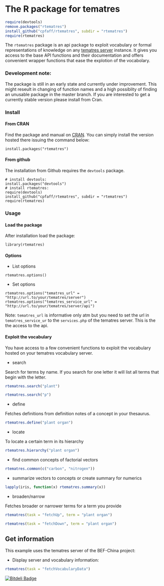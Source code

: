 # The R package for tematres

```r
require(devtools)
remove.packages("rtematres")
install_github("cpfaff/rtematres", subdir = "rtematres") 
require(rtematres)
```

The `rtematres` package is an api package to exploit vocabulary or formal 
representations of knowledge on any [tematres server](http://www.vocabularyserver.com/)
instance. It gives you access to the base API functions and their
documentation and offers convenient wrapper functions that ease the explotion
of the vocabolary.

### Development note:

The package is still in an early state and currently under improvement. This
might reseult in changing of function names and a high possiblity of finding an
unusable package in the master branch. If you are interested to get a currently
stable version please install from Cran.

### Install

#### From CRAN

Find the package and manual on [CRAN](http://cran.r-project.org/web/packages/rtematres/index.html). You
can simply install the version hosted there issuing the command below:

```
install.packages("rtematres")
```

#### From github

The installation from Github requires the `devtools` package.

```
# install devtools:
install.packages("devtools")
# install rtematres:
require(devtools)
install_github("cpfaff/rtematres", subdir = "rtematres") 
require(rtematres)
```

### Usage

#### Load the package

After installation load the package:

```
library(rtematres)
```

#### Options

* List options

`rtematres.options()`

* Set options

`rtematres.options("tematres_url" = "http://url.to/your/tematres/server")`
`rtematres.options("tematres_service_url" = "http://url.to/your/tematres/server/api")`

Note: `tematres_url` is informative only atm but you need to set the url in `tematres_service_ur`
to the `services.php` of the tematres server. This is the the access to the api.


#### Exploit the vocabulary 

You have access to a few convenient functions to exploit the vocabulary hosted
on your tematres vocabulary server.

* search

Search for terms by name. If you search for one letter it will list all terms
that begin with the letter. 

```r
rtematres.search("plant")
```

```r
rtematres.search("p")
```

* define

Fetches definitions from definition notes of a concept in your thesaurus.

```r
rtematres.define("plant organ")
```

* locate

To locate a certain term in its hierarchy


```r
rtematres.hierarchy("plant organ")
```

* find common concepts of factorial vectors

```r
rtematres.common(c("carbon", "nitrogen"))
```

* summarize vectors to concepts or create summary for
  numerics

```r
lapply(iris, function(x) rtematres.summary(x))
```

* broaden/narrow

Fetches broader or narrower terms for a term you provide

```r
rtematres(task = "fetchUp", term = "plant organ")
```

```r
rtematres(task = "fetchDown", term = "plant organ")
```

## Get information 

This example uses the tematres server of the BEF-China project:

* Display server and vocabulary information:

```r
rtematres(task = "fetchVocabularyData")
```

[![Bitdeli Badge](https://d2weczhvl823v0.cloudfront.net/cpfaff/rtematres/trend.png)](https://bitdeli.com/free "Bitdeli Badge")

